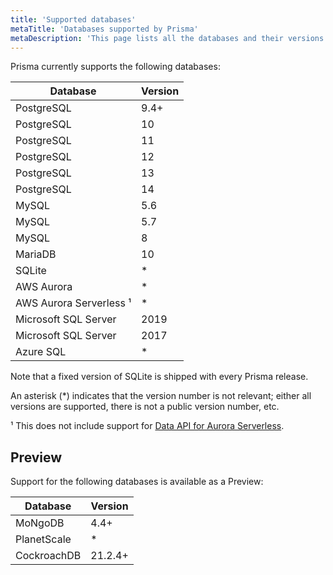 ```yaml
---
title: 'Supported databases'
metaTitle: 'Databases supported by Prisma'
metaDescription: 'This page lists all the databases and their versions that are supported by Prisma.'
---
```


<TopBlock>

Prisma currently supports the following databases:

| Database                     | Version |
| ---------------------------- | ------- |
| PostgreSQL                   | 9.4+    |
| PostgreSQL                   | 10      |
| PostgreSQL                   | 11      |
| PostgreSQL                   | 12      |
| PostgreSQL                   | 13      |
| PostgreSQL                   | 14      |
| MySQL                        | 5.6     |
| MySQL                        | 5.7     |
| MySQL                        | 8       |
| MariaDB                      | 10      |
| SQLite                       | \*      |
| AWS Aurora                   | \*      |
| AWS Aurora Serverless &sup1; | \*      |
| Microsoft SQL Server         | 2019    |
| Microsoft SQL Server         | 2017    |
| Azure SQL                    | \*      |

Note that a fixed version of SQLite is shipped with every Prisma release.

An asterisk (\*) indicates that the version number is not relevant; either all versions are supported, there is not a public version number, etc.

&sup1; This does not include support for [Data API for Aurora Serverless](https://github.com/prisma/prisma/issues/1964).

</TopBlock>

## Preview

Support for the following databases is available as a Preview:

| Database    | Version |
| ----------- | ------- |
| MoNgoDB  | 4.4+    |
| PlanetScale | \*      |
| CockroachDB | 21.2.4+ |
